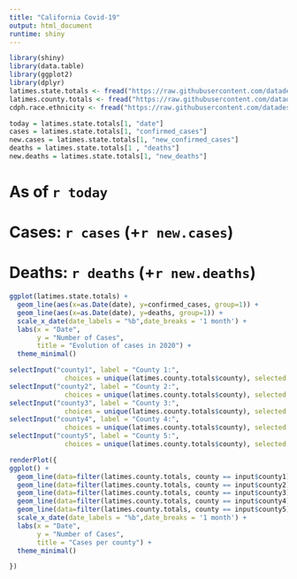 ```yaml
---
title: "California Covid-19"
output: html_document
runtime: shiny
---
```


```r
library(shiny)
library(data.table)
library(ggplot2)
library(dplyr)
latimes.state.totals <- fread("https://raw.githubusercontent.com/datadesk/california-coronavirus-data/master/latimes-state-totals.csv", na.strings="?")
latimes.county.totals <- fread("https://raw.githubusercontent.com/datadesk/california-coronavirus-data/master/latimes-county-totals.csv")
cdph.race.ethnicity <- fread("https://raw.githubusercontent.com/datadesk/california-coronavirus-data/master/cdph-race-ethnicity.csv")
```

```r
today = latimes.state.totals[1, "date"]
cases = latimes.state.totals[1, "confirmed_cases"]
new.cases = latimes.state.totals[1, "new_confirmed_cases"]
deaths = latimes.state.totals[1 , "deaths"]
new.deaths = latimes.state.totals[1, "new_deaths"]
```
# As of `r today` 
# Cases: `r cases` (+`r new.cases`)
# Deaths: `r deaths` (+`r new.deaths`)

```r
ggplot(latimes.state.totals) + 
  geom_line(aes(x=as.Date(date), y=confirmed_cases, group=1)) +
  geom_line(aes(x=as.Date(date), y=deaths, group=1)) + 
  scale_x_date(date_labels = "%b",date_breaks = '1 month') +
  labs(x = "Date", 
       y = "Number of Cases",
       title = "Evolution of cases in 2020") +
  theme_minimal()
```

```r

selectInput("county1", label = "County 1:",
              choices = unique(latimes.county.totals$county), selected = "Los Angeles")
selectInput("county2", label = "County 2:",
              choices = unique(latimes.county.totals$county), selected = "San Diego")
selectInput("county3", label = "County 3:",
              choices = unique(latimes.county.totals$county), selected = "Orange")
selectInput("county4", label = "County 4:",
              choices = unique(latimes.county.totals$county), selected = "San Francisco")
selectInput("county5", label = "County 5:",
              choices = unique(latimes.county.totals$county), selected = "Riverside")

renderPlot({
ggplot() + 
  geom_line(data=filter(latimes.county.totals, county == input$county1), aes(as.Date(date), confirmed_cases, group=1)) +
  geom_line(data=filter(latimes.county.totals, county == input$county2), aes(as.Date(date), confirmed_cases, group=1)) +
  geom_line(data=filter(latimes.county.totals, county == input$county3), aes(as.Date(date), confirmed_cases, group=1)) +
  geom_line(data=filter(latimes.county.totals, county == input$county4), aes(as.Date(date), confirmed_cases, group=1)) +
  geom_line(data=filter(latimes.county.totals, county == input$county5), aes(as.Date(date), confirmed_cases, group=1)) +
  scale_x_date(date_labels = "%b",date_breaks = '1 month') +
  labs(x = "Date", 
       y = "Number of Cases",
       title = "Cases per county") +
  theme_minimal()

})
```

